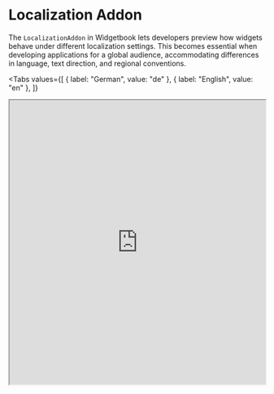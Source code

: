 # Localization Addon

The `LocalizationAddon` in Widgetbook lets developers preview how widgets behave under
different localization settings. This becomes essential when developing applications for a
global audience, accommodating differences in language, text direction, and regional
conventions.

<Tabs
  values={[
    { label: "German", value: "de" },
    { label: "English", value: "en" },
  ]}
>
  <TabItem value="de">
    <iframe
      src="https://demo.widgetbook.io/#/?path=features/basket/basketscreen/default&device={name:None}&locale={name:de}&preview"
      width="100%"
      height="560px"
    />
  </TabItem>
  <TabItem value="en">
    <iframe
      src="https://demo.widgetbook.io/#/?path=features/basket/basketscreen/default&device={name:None}&locale={name:en}&preview"
      width="100%"
      height="560px"
    />
  </TabItem>
</Tabs>

## Usage

<Info>
  This guide assumes that you are using the
  [`flutter_localizations`](https://docs.flutter.dev/ui/accessibility-and-internationalization/internationalization#introduction-to-localizations-in-flutter)
  package. If you are not using it, you can steps 1-3.
</Info>

You need to export the `supportedLocales` and `localizationsDelegates` from your app, so that you can use them in Widgetbook. You can do so as follows:

1. Change the `l10n.yaml` file by setting the [`synthetic-package`](https://docs.flutter.dev/ui/accessibility-and-internationalization/internationalization#configuring-the-l10n-yaml-file:~:text=won%27t%20be%20generated.-,synthetic%2Dpackage,-Determines%20whether%20the) option to `false`:

   ```yaml title='l10n.yaml'
   arb-dir: lib/l10n
   template-arb-file: app_en.arb
   output-localization-file: app_localizations.dart
   synthetic-package: false  // [!code highlight]
   ```

1. Update your `.gitignore` file to include the generated localization files:

   ```gitignore title='.gitignore'
   # Generated localization files
   lib/l10n/*.dart
   ```

1. Generate the localization files by running the following command:

   ```bash
   flutter gen-l10n
   ```

1. Add the addon to your Widgetbook app:

   ```dart title=widgetbook/lib/main.dart
   import 'package:my_app/l10n/app_localizations.dart';  // [!code highlight]
   import 'package:widgetbook/widgetbook.dart';

   class WidgetbookApp extends StatelessWidget {
     const WidgetbookApp({super.key});

     @override
     Widget build(BuildContext context) {
       return Widgetbook(
         // ...
         addons: [
           LocalizationAddon( // [!code highlight]
             locales: AppLocalizations.supportedLocales, // [!code highlight]
             localizationsDelegates: AppLocalizations.localizationsDelegates, // [!code highlight]
           ), // [!code highlight]
         ],
       );
     }
   }
   ```

## Order

The order of this addon doesn't matter, you can place it anywhere in the list of addons.

## Multi-snapshot Support

The `LocalizationAddon` is supported in the [Multi Snapshot Reviews](/cloud/reviews/multi-snapshot) via the `LocalizationAddonConfig`. Here's how to configure it:

```dart title=widgetbook/lib/main.dart
import 'package:my_app/l10n/app_localizations.dart';  // [!code highlight]
import 'package:widgetbook/widgetbook.dart';
import 'package:widgetbook_annotation/widgetbook_annotation.dart';

@App(
  cloudAddonsConfigs: {
    'German': [
      LocalizationAddonConfig('de'), // [!code highlight]
    ],
    'English': [
      LocalizationAddonConfig('en'), // [!code highlight]
    ],
  },
)
class WidgetbookApp extends StatelessWidget {
  const WidgetbookApp({super.key});

  @override
  Widget build(BuildContext context) {
    return Widgetbook(
      // ...
      addons: [
        LocalizationAddon( // [!code highlight]
          locales: AppLocalizations.supportedLocales, // [!code highlight]
          localizationsDelegates: AppLocalizations.localizationsDelegates, // [!code highlight]
        ), // [!code highlight]
      ],
    );
  }
}
```
